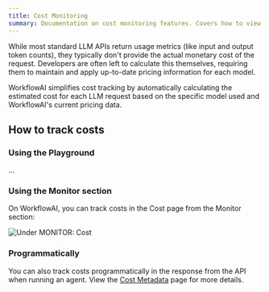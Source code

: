 ```yaml
---
title: Cost Monitoring
summary: Documentation on cost monitoring features. Covers how to view cost data in the platform and access it programmatically.
---
```



While most standard LLM APIs return usage metrics (like input and output token counts), they typically don't provide the actual monetary cost of the request. Developers are often left to calculate this themselves, requiring them to maintain and apply up-to-date pricing information for each model.

WorkflowAI simplifies cost tracking by automatically calculating the estimated cost for each LLM request based on the specific model used and WorkflowAI's current pricing data.

## How to track costs

### Using the Playground

...

### Using the Monitor section

On WorkflowAI, you can track costs in the Cost page from the Monitor section:

![Under MONITOR: Cost](/images/observability/monitoring.png)

### Programmatically

You can also track costs programmatically in the response from the API when running an agent.
View the [Cost Metadata](/inference/cost) page for more details.

